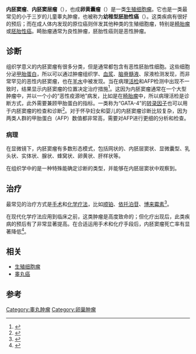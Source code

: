 {{Medical}}
{{Infobox Disease |
  Name           = 内胚窦瘤 |
  Image          = Mixed germ cell tumour - high mag.jpg |
  Caption        = [[显微镜|显微镜]]下显示混合生殖细胞瘤的卵黄囊组织|
  DiseasesDB     = 4248 |
  ICD10          = |
  ICD9           = |
  ICDO           = {{ICDO|9071|3}}  |
  OMIM           = |
  MedlinePlus    = |
  eMedicineSubj  = |
  eMedicineTopic = |
  MeshID         = D018240 |
}}
'''内胚窦瘤'''、'''内胚窦层瘤'''（{{lang-en|Endodermal sinus tumor, EST}}），也成'''卵黄囊瘤'''（{{lang-en|yolk sac tumor, YST}}）是一类[[生殖细胞瘤|生殖细胞瘤]]。它也是一类最常见的小于三岁的儿童睾丸肿瘤，也被称为'''幼稚型胚胎性癌'''（{{lang-en|infantile embryonal carcinoma}}）。这类疾病有很好的预后；而在成人体内发现的原位癌则伴发其他种类的生殖细胞瘤，特别是[[畸胎瘤|畸胎瘤]]或[[胚胎性癌|胚胎性癌]]。畸胎瘤通常为良性肿瘤，胚胎性癌则是恶性肿瘤。

==诊断==
组织学意义的内胚窦瘤有很多分类，但是通常都包含有恶性胚胎性细胞。这些细胞分泌[[甲胎蛋白|甲胎蛋白]]，所以可以通过肿瘤组织学、[[血浆|血浆]]、[[脑脊髓液|脑脊髓液]]、尿液检测发现，而非常罕见的恶性内胚窦瘤，也在[[羊水|羊水]]中被发现。当在病理[[活检|活检]]和AFP检测中出现不一致时，结果显示内胚窦瘤的位置决定治疗措施<ref name="pmid16598424">{{cite journal
| author = Luther N, Edgar MA, Dunkel IJ, Souweidane MM
| title = Correlation of endoscopic biopsy with tumor marker status in primary intracranial germ cell tumors.
| journal = J. Neurooncol.
| volume = 79
| issue = 1
| pages = 45–50
| pmid = 16598424
| doi = 10.1007/s11060-005-9110-0 
|date=Aug 2006}}</ref>。这因为内胚窦瘤通常在一个大型肿瘤中，并以一个小的“恶性疫源地”病发，比如是在[[畸胎瘤|畸胎瘤]]中，所以病理活检是诊断方式，此外需要兼顾甲胎蛋白的指标。一类称为“GATA-4”的[[转录因子|转录因子]]也可以用于内胚窦瘤的检查和诊断<ref name="pmid10595911">{{cite journal | author = Siltanen S, Anttonen M, Heikkilä P, Narita N, Laitinen M, Ritvos O, Wilson DB, Heikinheimo M | title = Transcription Factor GATA-4 Is Expressed in Pediatric Yolk Sac Tumors | journal = Am. J. Pathol. | volume = 155 | issue = 6 | pages = 1823–9 | pmc = 1866939 | url = http://ajp.amjpathol.org/cgi/pmidlookup?view=long&pmid=10595911 | pmid = 10595911 | doi = 10.1016/S0002-9440(10)65500-9 | date = Dec 1999 | deadurl = yes | archiveurl = https://archive.is/20090316225900/http://ajp.amjpathol.org/cgi/pmidlookup?view=long&pmid=10595911 | archivedate = 2009-03-16 | access-date = 2013-12-28 }}</ref>。对于怀孕妇女和婴儿的内胚窦瘤诊断比较复杂，因为两类人群的甲胎蛋白（AFP）数值都非常高，需要对AFP进行更细的分析和检查。

===病理===
在显微镜下，内胚窦瘤有多数形态模式，包括网状的、内胚层窦状、显微囊型、乳头状、实体状、腺状、蜂窝状、卵黄状、肝样状等。

在组织学中的{{link-en|席杜二氏小体|Schiller-Duval bodies}}是一种特殊能确定诊断的类型，并能够在内胚层窦状中观察到。

==治疗==
最常见的治疗方式是[[手术|手术]]和[[化学疗法|化学疗法]]，比如[[顺铂|顺铂]]、[[依托泊苷|依托泊苷]]、[[博来霉素|博来霉素]]<ref name="pmid17267887">{{cite journal |author=Motegi M, Takakura S, Takano H, Tanaka T, Ochiai K |title=Adjuvant chemotherapy in a pregnant woman with endodermal sinus tumor of the ovary |journal=Obstet Gynecol |volume=109 |issue=2 Pt2 |pages=537–40 |pmid=17267887 |doi=10.1097/01.AOG.0000245450.62758.47 |url=|date=February 2007}}</ref>。

在现代化学疗法应用到临床之前，这类肿瘤是高度致命的；但化疗出现后，此类疾病的预后有了非常显著提高。在合适运用手术和化疗手段后，内胚窦瘤死亡率有显著降低<ref>{{EMedicine|article|1015422|Prepubertal Testicular and Paratesticular Tumors }}</ref>。

==相关==
*[[生殖细胞瘤|生殖细胞瘤]]
*[[睾丸癌|睾丸癌]]

==参考==
{{reflist|2}}

{{Germ cell tumors}}
{{女性生殖道肿瘤}}
{{男性生殖器肿瘤}}

{{DEFAULTSORT:Endodermal Sinus Tumor}}
[[Category:睾丸肿瘤|Category:睾丸肿瘤]]
[[Category:卵巢肿瘤|Category:卵巢肿瘤]]